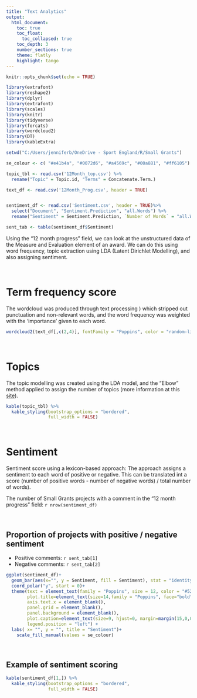 ```yaml
---
title: "Text Analytics"
output: 
  html_document:
    toc: true
    toc_float:
      toc_collapsed: true
    toc_depth: 3
    number_sections: true
    theme: flatly
    highlight: tango
---
```

<link rel="stylesheet" href="styles.css" type="text/css">
```r
knitr::opts_chunk$set(echo = TRUE)

library(extrafont)
library(reshape2)
library(dplyr)
library(extrafont)
library(scales)
library(knitr)
library(tidyverse)
library(forcats)
library(wordcloud2)
library(DT)
library(kableExtra)

setwd("C:/Users/jenniferb/OneDrive - Sport England/R/Small Grants")

se_colour <- c( "#e41b4a", "#0072d6", "#a4569c", "#00a881", "#ff6105") # custom colours to use in the chart

topic_tbl <- read.csv('12Month_top.csv') %>%
  rename("Topic" = Topic.id, "Terms" = Concatenate.Term.)

text_df <- read.csv('12Month_Prog.csv', header = TRUE)


sentiment_df <- read.csv('Sentiment.csv', header = TRUE)%>%
  select("Document", "Sentiment.Prediction", "all.Words") %>%
  rename("Sentiment" = Sentiment.Prediction, `Number of Words` = "all.Words")

sent_tab <- table(sentiment_df$Sentiment)
```


Using the "12 month progress" field, we can look at the unstructured data of the Measure and Evaluation element of an award. We can do this using word frequency, topic extraction using LDA (Latent Dirichlet Modelling), and also assigning sentiment. 

<br>

# Term frequency score
The wordcloud was produced through text processing ) which stripped out punctuation and non-relevant words, and the word frequency was weighted with the 'importance' given to each word.

```r

wordcloud2(text_df[,c(2,4)], fontFamily = "Poppins", color = "random-light")

```

<br>

# Topics

The topic modelling was created using the LDA model, and the "Elbow" method applied to assign the number of topics (more information at this [site](https://www.knime.com/blog/topic-extraction-optimizing-the-number-of-topics-with-the-elbow-method)).

```r

kable(topic_tbl) %>%
  kable_styling(bootstrap_options = "bordered",
                full_width = FALSE) 
```

<br>

# Sentiment
Sentiment score using a lexicon-based approach: The approach assigns a sentiment to each word of positive or negative. This can be translated int a score (number of positive words - number of negative words) / total number of words).

The number of Small Grants projects with a comment in the "12 month progress" field: `r nrow(sentiment_df)`

<br>

## Proportion of projects with positive / negative sentiment

* Positive comments: `r sent_tab[1]`
* Negative comments: `r sent_tab[2]`

```r
ggplot(sentiment_df)+
  geom_bar(aes(x="", y = Sentiment, fill = Sentiment), stat = "identity" ) +
  coord_polar("y", start = 0)+
  theme(text = element_text(family = "Poppins", size = 12, color = "#525252"),
        plot.title=element_text(size=14,family = "Poppins", face="bold", hjust = 0.5, color = "#525252"),
        axis.text.x = element_blank(),
        panel.grid = element_blank(),
        panel.background = element_blank(),
        plot.caption=element_text(size=9, hjust=0, margin=margin(15,0,0,0)),
        legend.position = "left") +
  labs( x= "", y = "", title = "Sentiment")+
    scale_fill_manual(values = se_colour)
```

<br>

## Example of sentiment scoring

```r

kable(sentiment_df[1,]) %>%
  kable_styling(bootstrap_options = "bordered",
                full_width = FALSE) 

```

